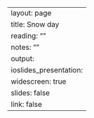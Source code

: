 ---
layout: page
title: Snow day
reading: ""
notes: ""
output: 
    ioslides_presentation:
        widescreen: true
slides: false
link: false
---